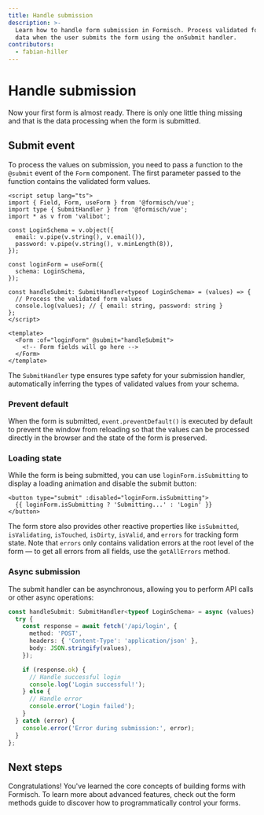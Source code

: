 ```yaml
---
title: Handle submission
description: >-
  Learn how to handle form submission in Formisch. Process validated form
  data when the user submits the form using the onSubmit handler.
contributors:
  - fabian-hiller
---
```



# Handle submission

Now your first form is almost ready. There is only one little thing missing and that is the data processing when the form is submitted.

## Submit event

To process the values on submission, you need to pass a function to the `@submit` event of the <Link href="/vue/api/Form/">`Form`</Link> component. The first parameter passed to the function contains the validated form values.

```vue
<script setup lang="ts">
import { Field, Form, useForm } from '@formisch/vue';
import type { SubmitHandler } from '@formisch/vue';
import * as v from 'valibot';

const LoginSchema = v.object({
  email: v.pipe(v.string(), v.email()),
  password: v.pipe(v.string(), v.minLength(8)),
});

const loginForm = useForm({
  schema: LoginSchema,
});

const handleSubmit: SubmitHandler<typeof LoginSchema> = (values) => {
  // Process the validated form values
  console.log(values); // { email: string, password: string }
};
</script>

<template>
  <Form :of="loginForm" @submit="handleSubmit">
    <!-- Form fields will go here -->
  </Form>
</template>
```

The <Link href="/core/api/SubmitHandler/">`SubmitHandler`</Link> type ensures type safety for your submission handler, automatically inferring the types of validated values from your schema.

### Prevent default

When the form is submitted, `event.preventDefault()` is executed by default to prevent the window from reloading so that the values can be processed directly in the browser and the state of the form is preserved.

### Loading state

While the form is being submitted, you can use `loginForm.isSubmitting` to display a loading animation and disable the submit button:

```vue
<button type="submit" :disabled="loginForm.isSubmitting">
  {{ loginForm.isSubmitting ? 'Submitting...' : 'Login' }}
</button>
```

The form store also provides other reactive properties like `isSubmitted`, `isValidating`, `isTouched`, `isDirty`, `isValid`, and `errors` for tracking form state. Note that `errors` only contains validation errors at the root level of the form — to get all errors from all fields, use the <Link href="/methods/api/getAllErrors/">`getAllErrors`</Link> method.

### Async submission

The submit handler can be asynchronous, allowing you to perform API calls or other async operations:

```ts
const handleSubmit: SubmitHandler<typeof LoginSchema> = async (values) => {
  try {
    const response = await fetch('/api/login', {
      method: 'POST',
      headers: { 'Content-Type': 'application/json' },
      body: JSON.stringify(values),
    });

    if (response.ok) {
      // Handle successful login
      console.log('Login successful!');
    } else {
      // Handle error
      console.error('Login failed');
    }
  } catch (error) {
    console.error('Error during submission:', error);
  }
};
```

## Next steps

Congratulations! You've learned the core concepts of building forms with Formisch. To learn more about advanced features, check out the <Link href="/vue/guides/form-methods/">form methods</Link> guide to discover how to programmatically control your forms.
